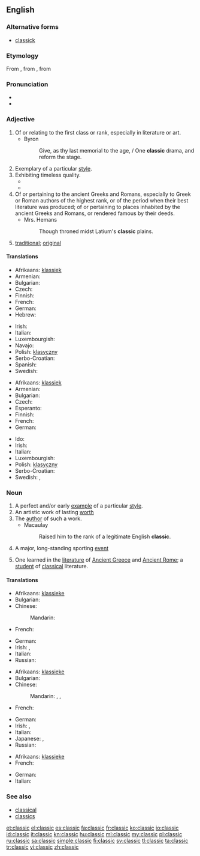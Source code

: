 ==English==

===Alternative forms===
* [[classick]] {{qualifier|obsolete}}

===Etymology===
From {{etyl|fr|en}} {{term|classique||lang=fr}}, from {{etyl|la|en}} {{term|classicus||lang=la|relating to the classes of Roman citizenry, especially the highest}}, from {{term|classis||lang=la}}

===Pronunciation===
* {{IPA|/ˈklæsɪk/}}
* {{rhymes|æsɪk}}

===Adjective===
{{en-adj}}

# Of or relating to the first class or rank, especially in literature or art.
#* Byron
#*: Give, as thy last memorial to the age, / One '''classic''' drama, and reform the stage.
# Exemplary of a particular [[style]].
# Exhibiting timeless quality.
#*{{quote-book|year=1963|author={{w|Margery Allingham}}|title={{w|The China Governess}}
|chapter=20|url=http://openlibrary.org/works/OL2004261W
|passage=The story struck the depressingly familiar note with which true stories ring in the tried ears of experienced policemen. No one queried it. It was in the '''classic''' pattern of human weakness, mean and embarrassing and sad.}}
#*{{quote-magazine|date=2013-01-01|author=Paul Bartel, Ashli Moore
|volume=101|issue=1|page=47&ndash;48|magazine={{w|American Scientist}}
|title=[http://www.americanscientist.org/issues/issues/feature/2013/1/avian-migration-the-ultimate-red-eye-flight Avian Migration: The Ultimate Red-Eye Flight]
|passage=Many of these '''classic''' methods are still used, with some modern improvements. For example, with the aid of special microphones and automated sound detection software, ornithologists recently reported [&hellip;] that pine siskins (''Spinus pinus'') undergo an irregular, nomadic type of nocturnal migration.}}
# Of or pertaining to the ancient Greeks and Romans, especially to Greek or Roman authors of the highest rank, or of the period when their best literature was produced; of or pertaining to places inhabited by the ancient Greeks and Romans, or rendered famous by their deeds.
#* Mrs. Hemans
#*: Though throned midst Latium's '''classic''' plains.
# {{context|euphemistic|lang=en}} [[traditional]]; [[original]]
#: {{usex|lang=en|Users who dislike the new visual layout can return to '''classic''' mode.}}

====Translations====
{{trans-top|exemplary of a particular style}}
* Afrikaans: [[klassiek]]
* Armenian: {{t-|hy|դասական|tr=dasakan}}
* Bulgarian: {{t+|bg|класически}}
* Czech: {{t+|cs|klasický|m}}
* Finnish: {{t+|fi|klassinen}}
* French: {{t+|fr|classique|m|f}}
* German: {{t+|de|klassisch}}
* Hebrew: {{t-|he|קלאסי|m|tr=klasi}}
{{trans-mid}}
* Irish: {{t-|ga|clasaiceach}}
* Italian: {{t+|it|classico}}
* Luxembourgish: {{t-|lb|klassesch}}
* Navajo: {{tø|nv|wódáanii}}
* Polish: [[klasyczny]] {{m}}
* Serbo-Croatian: {{t-|sh|klasičan|alt=klàsičan}}
* Spanish: {{t+|es|clásico}}
* Swedish: {{t+|sv|klassisk}}
{{trans-bottom}}

{{trans-top|exhibiting timeless quality}}
* Afrikaans: [[klassiek]]
* Armenian: {{t-|hy|դասական|tr=dasakan}}
* Bulgarian: {{t+|bg|класически}}
* Czech: {{t+|cs|klasický|m}}
* Esperanto: {{t-|eo|klasika}}
* Finnish: {{t+|fi|klassikko}}
* French: {{t+|fr|classique|m|f}}
* German: {{t+|de|klassisch}}
{{trans-mid}}
* Ido: {{t+|io|klasika}}
* Irish: {{t-|ga|clasaiceach}}
* Italian: {{t+|it|classico}}
* Luxembourgish: {{t-|lb|klassesch}}
* Polish: [[klasyczny]] {{m}}
* Serbo-Croatian: {{t-|sh|klasičan|alt=klàsičan}}
* Swedish: {{t+|sv|tidlös}},  {{t+|sv|klassisk}}
{{trans-bottom}}

===Noun===
{{en-noun}}

# A perfect and/or early [[example]] of a particular [[style]].
# An artistic work of lasting [[worth]]
# The [[author]] of such a work.
#* Macaulay
#*: Raised him to the rank of a legitimate English '''classic'''.
# A major, long-standing sporting [[event]]
# {{context|dated|lang=en}} One learned in the [[literature]] of [[Ancient Greece]] and [[Ancient Rome]]; a [[student]] of [[classical]] literature.

====Translations====
{{trans-top|example}}
* Afrikaans: [[klassieke]]
* Bulgarian: {{t+|bg|образец|m}}
* Chinese:
*: Mandarin: {{t|cmn|典型|tr=diǎnxíng|sc=Hani}}
* French: {{t+|fr|classique|m}}
{{trans-mid}}
* German: {{t+|de|Klassiker|m}}
* Irish: {{t-|ga|clasaic|f}}, {{t-|ga|clasaiceach|m}}
* Italian: {{t+|it|classico|m}}
* Russian: {{t+|ru|образец|m|tr=obrazéc|sc=Cyrl}}
{{trans-bottom}}

{{trans-top|lasting work}}
* Afrikaans: [[klassieke]]
* Bulgarian: {{t+|bg|класика|f}}
* Chinese:
*: Mandarin: {{t|cmn|經典|sc=Hani}}, {{t|cmn|经典|tr=jīngdiǎn|sc=Hani}}, {{t|cmn|名著|tr=míngzhù|sc=Hani}}
* French: {{t+|fr|classique|m}}
{{trans-mid}}
* German: {{t+|de|Klassiker|m}}
* Irish: {{t-|ga|clasaic|f}}, {{t-|ga|clasaiceach|m}}
* Italian: {{t+|it|classico|m}}
* Japanese: {{t-|ja|クラシック|tr=kurasshiku|sc=Jpan}}, {{t+|ja|古典|tr=こてん, koten|sc=Jpan}}
* Russian: {{t+|ru|классика|f|tr=klássika|sc=Cyrl}}
{{trans-bottom}}

{{trans-top|event}}
* Afrikaans: [[klassieke]]
* French: {{t+|fr|classique|m}}
{{trans-mid}}
* German: {{t+|de|Klassiker|m}}
* Italian: {{t+|it|classico|m}}
{{trans-bottom}}

===See also===
* [[classical]]
* [[classics]]

[[et:classic]]
[[el:classic]]
[[es:classic]]
[[fa:classic]]
[[fr:classic]]
[[ko:classic]]
[[io:classic]]
[[id:classic]]
[[it:classic]]
[[kn:classic]]
[[hu:classic]]
[[ml:classic]]
[[my:classic]]
[[pl:classic]]
[[ru:classic]]
[[sa:classic]]
[[simple:classic]]
[[fi:classic]]
[[sv:classic]]
[[tl:classic]]
[[ta:classic]]
[[tr:classic]]
[[vi:classic]]
[[zh:classic]]